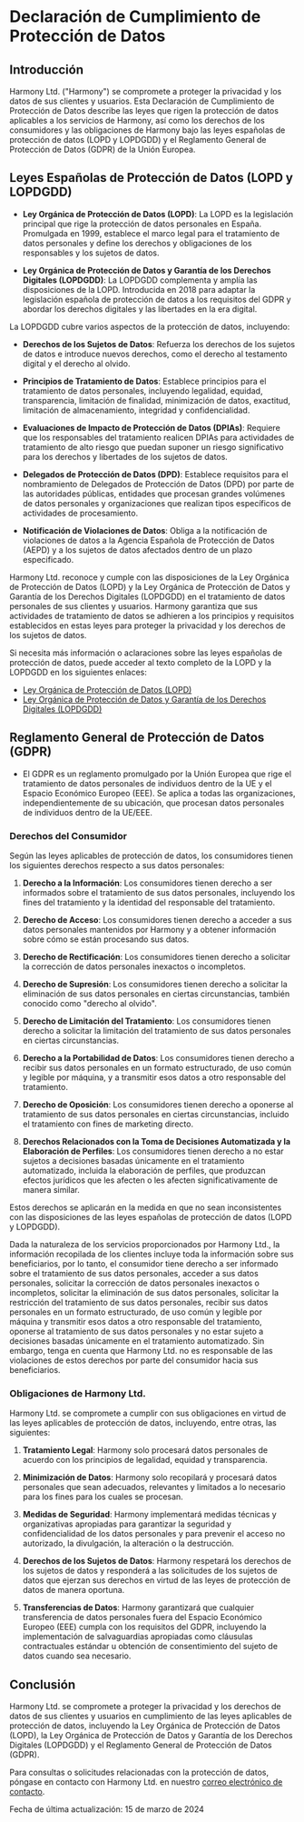 # Declaración de Cumplimiento de Protección de Datos

## Introducción

Harmony Ltd. ("Harmony") se compromete a proteger la privacidad y los datos de sus clientes y usuarios. Esta Declaración de Cumplimiento de Protección de Datos describe las leyes que rigen la protección de datos aplicables a los servicios de Harmony, así como los derechos de los consumidores y las obligaciones de Harmony bajo las leyes españolas de protección de datos (LOPD y LOPDGDD) y el Reglamento General de Protección de Datos (GDPR) de la Unión Europea.

## Leyes Españolas de Protección de Datos (LOPD y LOPDGDD)

- **Ley Orgánica de Protección de Datos (LOPD)**: La LOPD es la legislación principal que rige la protección de datos personales en España. Promulgada en 1999, establece el marco legal para el tratamiento de datos personales y define los derechos y obligaciones de los responsables y los sujetos de datos.

- **Ley Orgánica de Protección de Datos y Garantía de los Derechos Digitales (LOPDGDD)**: La LOPDGDD complementa y amplía las disposiciones de la LOPD. Introducida en 2018 para adaptar la legislación española de protección de datos a los requisitos del GDPR y abordar los derechos digitales y las libertades en la era digital.

La LOPDGDD cubre varios aspectos de la protección de datos, incluyendo:

- **Derechos de los Sujetos de Datos**: Refuerza los derechos de los sujetos de datos e introduce nuevos derechos, como el derecho al testamento digital y el derecho al olvido.

- **Principios de Tratamiento de Datos**: Establece principios para el tratamiento de datos personales, incluyendo legalidad, equidad, transparencia, limitación de finalidad, minimización de datos, exactitud, limitación de almacenamiento, integridad y confidencialidad.

- **Evaluaciones de Impacto de Protección de Datos (DPIAs)**: Requiere que los responsables del tratamiento realicen DPIAs para actividades de tratamiento de alto riesgo que puedan suponer un riesgo significativo para los derechos y libertades de los sujetos de datos.

- **Delegados de Protección de Datos (DPD)**: Establece requisitos para el nombramiento de Delegados de Protección de Datos (DPD) por parte de las autoridades públicas, entidades que procesan grandes volúmenes de datos personales y organizaciones que realizan tipos específicos de actividades de procesamiento.

- **Notificación de Violaciones de Datos**: Obliga a la notificación de violaciones de datos a la Agencia Española de Protección de Datos (AEPD) y a los sujetos de datos afectados dentro de un plazo especificado.

Harmony Ltd. reconoce y cumple con las disposiciones de la Ley Orgánica de Protección de Datos (LOPD) y la Ley Orgánica de Protección de Datos y Garantía de los Derechos Digitales (LOPDGDD) en el tratamiento de datos personales de sus clientes y usuarios. Harmony garantiza que sus actividades de tratamiento de datos se adhieren a los principios y requisitos establecidos en estas leyes para proteger la privacidad y los derechos de los sujetos de datos.

Si necesita más información o aclaraciones sobre las leyes españolas de protección de datos, puede acceder al texto completo de la LOPD y la LOPDGDD en los siguientes enlaces:

- [Ley Orgánica de Protección de Datos (LOPD)](https://www.boe.es/buscar/act.php?id=BOE-A-1999-23750)
- [Ley Orgánica de Protección de Datos y Garantía de los Derechos Digitales (LOPDGDD)](https://www.boe.es/buscar/act.php?id=BOE-A-2018-16673)

## Reglamento General de Protección de Datos (GDPR)

- El GDPR es un reglamento promulgado por la Unión Europea que rige el tratamiento de datos personales de individuos dentro de la UE y el Espacio Económico Europeo (EEE). Se aplica a todas las organizaciones, independientemente de su ubicación, que procesan datos personales de individuos dentro de la UE/EEE.

### Derechos del Consumidor

Según las leyes aplicables de protección de datos, los consumidores tienen los siguientes derechos respecto a sus datos personales:

1. **Derecho a la Información**: Los consumidores tienen derecho a ser informados sobre el tratamiento de sus datos personales, incluyendo los fines del tratamiento y la identidad del responsable del tratamiento.

2. **Derecho de Acceso**: Los consumidores tienen derecho a acceder a sus datos personales mantenidos por Harmony y a obtener información sobre cómo se están procesando sus datos.

3. **Derecho de Rectificación**: Los consumidores tienen derecho a solicitar la corrección de datos personales inexactos o incompletos.

4. **Derecho de Supresión**: Los consumidores tienen derecho a solicitar la eliminación de sus datos personales en ciertas circunstancias, también conocido como "derecho al olvido".

5. **Derecho de Limitación del Tratamiento**: Los consumidores tienen derecho a solicitar la limitación del tratamiento de sus datos personales en ciertas circunstancias.

6. **Derecho a la Portabilidad de Datos**: Los consumidores tienen derecho a recibir sus datos personales en un formato estructurado, de uso común y legible por máquina, y a transmitir esos datos a otro responsable del tratamiento.

7. **Derecho de Oposición**: Los consumidores tienen derecho a oponerse al tratamiento de sus datos personales en ciertas circunstancias, incluido el tratamiento con fines de marketing directo.

8. **Derechos Relacionados con la Toma de Decisiones Automatizada y la Elaboración de Perfiles**: Los consumidores tienen derecho a no estar sujetos a decisiones basadas únicamente en el tratamiento automatizado, incluida la elaboración de perfiles, que produzcan efectos jurídicos que les afecten o les afecten significativamente de manera similar.

Estos derechos se aplicarán en la medida en que no sean inconsistentes con las disposiciones de las leyes españolas de protección de datos (LOPD y LOPDGDD).

Dada la naturaleza de los servicios proporcionados por Harmony Ltd., la información recopilada de los clientes incluye toda la información sobre sus beneficiarios, por lo tanto, el consumidor tiene derecho a ser informado sobre
el tratamiento de sus datos personales, acceder a sus datos personales, solicitar la corrección de datos personales inexactos o incompletos, solicitar la eliminación de sus datos personales, solicitar la restricción del
tratamiento de sus datos personales, recibir sus datos personales en un formato estructurado, de uso común y legible por máquina y transmitir esos datos a otro responsable del tratamiento, oponerse al tratamiento de
sus datos personales y no estar sujeto a decisiones basadas únicamente en el tratamiento automatizado. Sin embargo, tenga en cuenta que Harmony Ltd. no es responsable de las violaciones de estos derechos por parte del consumidor hacia sus beneficiarios.

### Obligaciones de Harmony Ltd.

Harmony Ltd. se compromete a cumplir con sus obligaciones en virtud de las leyes aplicables de protección de datos, incluyendo, entre otras, las siguientes:

1. **Tratamiento Legal**: Harmony solo procesará datos personales de acuerdo con los principios de legalidad, equidad y transparencia.

2. **Minimización de Datos**: Harmony solo recopilará y procesará datos personales que sean adecuados, relevantes y limitados a lo necesario para los fines para los cuales se procesan.

3. **Medidas de Seguridad**: Harmony implementará medidas técnicas y organizativas apropiadas para garantizar la seguridad y confidencialidad de los datos personales y para prevenir el acceso no autorizado, la divulgación, la alteración o la destrucción.

4. **Derechos de los Sujetos de Datos**: Harmony respetará los derechos de los sujetos de datos y responderá a las solicitudes de los sujetos de datos que ejerzan sus derechos en virtud de las leyes de protección de datos de manera oportuna.

5. **Transferencias de Datos**: Harmony garantizará que cualquier transferencia de datos personales fuera del Espacio Económico Europeo (EEE) cumpla con los requisitos del GDPR, incluyendo la implementación de salvaguardias apropiadas como cláusulas contractuales estándar u obtención de consentimiento del sujeto de datos cuando sea necesario.

## Conclusión

Harmony Ltd. se compromete a proteger la privacidad y los derechos de datos de sus clientes y usuarios en cumplimiento de las leyes aplicables de protección de datos, incluyendo la Ley Orgánica de Protección de Datos (LOPD), la Ley Orgánica de Protección de Datos y Garantía de los Derechos Digitales (LOPDGDD) y el Reglamento General de Protección de Datos (GDPR).

Para consultas o solicitudes relacionadas con la protección de datos, póngase en contacto con Harmony Ltd. en nuestro [correo electrónico de contacto](harmonyltd@gmail.com).

Fecha de última actualización: 15 de marzo de 2024
